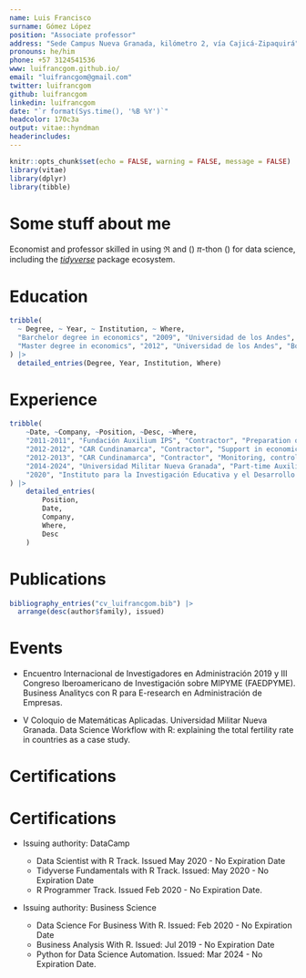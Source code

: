 ---
name: Luis Francisco
surname: Gómez López
position: "Associate professor"
address: "Sede Campus Nueva Granada, kilómetro 2, vía Cajicá-Zipaquirá"
pronouns: he/him
phone: +57 3124541536
www: luifrancgom.github.io/
email: "luifrancgom@gmail.com"
twitter: luifrancgom
github: luifrancgom
linkedin: luifrancgom
date: "`r format(Sys.time(), '%B %Y')`"
headcolor: 170c3a 
output: vitae::hyndman
headerincludes:
---

```{r setup, include=FALSE}
knitr::opts_chunk$set(echo = FALSE, warning = FALSE, message = FALSE)
library(vitae)
library(dplyr)
library(tibble)
```

# Some stuff about me

Economist and professor skilled in using $\Re$ and (\faRProject) $\pi$-thon (\faPython) for data science, including the *[tidyverse](https://www.tidyverse.org/)* package ecosystem.

# Education

```{r}
tribble(
  ~ Degree, ~ Year, ~ Institution, ~ Where,
  "Barchelor degree in economics", "2009", "Universidad de los Andes", "Bogota, Colombia",
  "Master degree in economics", "2012", "Universidad de los Andes", "Bogota, Colombia"
) |>  
  detailed_entries(Degree, Year, Institution, Where)
```

# Experience

```{r}
tribble(
    ~Date, ~Company, ~Position, ~Desc, ~Where,
    "2011-2011", "Fundación Auxilium IPS", "Contractor", "Preparation of a proposal for a supported employment program for patients", "Bogota, Colombia",
    "2012-2012", "CAR Cundinamarca", "Contractor", "Support in economic and financial activities related to agreements with Fondo Nacional de Calamidades - Subcuenta Colombia Humanitaria", "Bogota, Colombia",
    "2012-2013", "CAR Cundinamarca", "Contractor", "Monitoring, control and updating of the activities of the Subdirectorate of sustainable environmental development", "Bogota, Colombia",
    "2014-2024", "Universidad Militar Nueva Granada", "Part-time Auxiliar, Full-time occasional auxiliar, assistant and associate professor", "Teaching introduction to economics, microeconomics, macroeconomics, economic globalization, conflict negotiation and marketing research and analytics", "Cajica & Bogota, Colombia",
    "2020", "Instituto para la Investigación Educativa y el Desarrollo Pedagógico", "Contractor", "Support in the development of the baseline of the Right to Education Index in Bogotá", "Bogota, Colombia"
) |>  
    detailed_entries(
        Position,
        Date,
        Company,
        Where,
        Desc
    )
```

# Publications

```{r}
bibliography_entries("cv_luifrancgom.bib") |> 
  arrange(desc(author$family), issued)
```

# Events

-   Encuentro Internacional de Investigadores en Administración 2019 y III Congreso Iberoamericano de Investigación sobre MIPYME (FAEDPYME). Business Analitycs con R para E-research en Administración de Empresas.

-   V Coloquio de Matemáticas Aplicadas. Universidad Militar Nueva Granada. Data Science Workflow with R: explaining the total fertility rate in countries as a case study.

# Certifications

# Certifications

-   Issuing authority: DataCamp

    - Data Scientist with R Track. Issued May 2020 - No Expiration Date
    - Tidyverse Fundamentals with R Track. Issued: May 2020 - No Expiration Date
    - R Programmer Track. Issued Feb 2020 - No Expiration Date.

-   Issuing authority: Business Science

    - Data Science For Business With R. Issued: Feb 2020 - No Expiration Date
    - Business Analysis With R. Issued: Jul 2019 - No Expiration Date
    - Python for Data Science Automation. Issued: Mar 2024 - No Expiration Date.